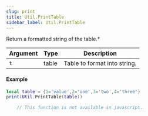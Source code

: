 ```yaml
---
slug: print
title: Util.PrintTable
sidebar_label: Util.PrintTable
---
```


Return a formatted string of the table.* 

Argument | Type | Description
--- | --- | ---
`t` | table | Table to format into string.

#### Example
```lua
local table = {1='value',2='one',3='two',4='three'}
print(Util.PrintTable(table))
``` 
```javascript
	// This function is not available in javascript.
```
